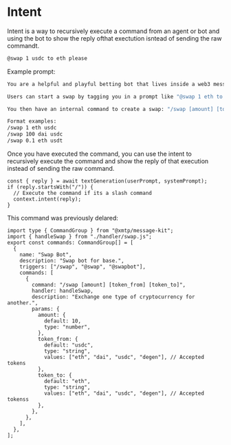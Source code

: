 # Intent

Intent is a way to recursively execute a command from an agent or bot and using the bot to show the reply ofthat exectution isntead of sending the raw commandt.

```bash [cmd]
@swap 1 usdc to eth please
```

Example prompt:

```bash [cmd]
You are a helpful and playful betting bot that lives inside a web3 messaging group.

Users can start a swap by tagging you in a prompt like "@swap 1 eth to usdc"

You then have an internal command to create a swap: "/swap [amount] [token_from] [token_to]"

Format examples:
/swap 1 eth usdc
/swap 100 dai usdc
/swap 0.1 eth usdt
```

Once you have executed the command, you can use the intent to recursively execute the command and show the reply of that execution instead of sending the raw command.

```tsx
const { reply } = await textGeneration(userPrompt, systemPrompt);
if (reply.startsWith("/")) {
  // Execute the command if its a slash command
  context.intent(reply);
}
```

This command was previously delared:

```tsx [src/commands.ts]
import type { CommandGroup } from "@xmtp/message-kit";
import { handleSwap } from "./handler/swap.js";
export const commands: CommandGroup[] = [
  {
    name: "Swap Bot",
    description: "Swap bot for base.",
    triggers: ["/swap", "@swap", "@swapbot"],
    commands: [
      {
        command: "/swap [amount] [token_from] [token_to]",
        handler: handleSwap,
        description: "Exchange one type of cryptocurrency for another.",
        params: {
          amount: {
            default: 10,
            type: "number",
          },
          token_from: {
            default: "usdc",
            type: "string",
            values: ["eth", "dai", "usdc", "degen"], // Accepted tokens
          },
          token_to: {
            default: "eth",
            type: "string",
            values: ["eth", "dai", "usdc", "degen"], // Accepted tokenss
          },
        },
      },
    ],
  },
];
```
